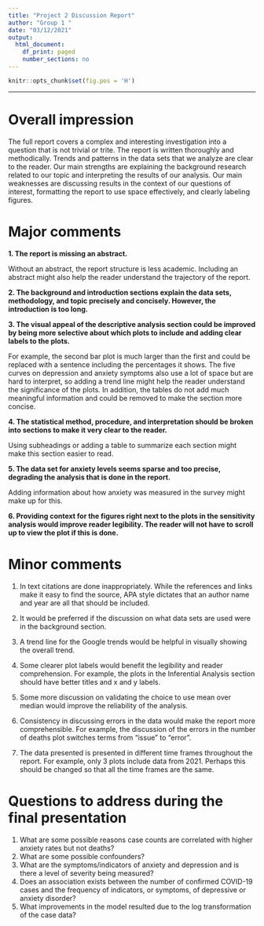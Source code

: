 ```yaml
---
title: "Project 2 Discussion Report"
author: "Group 1 "
date: "03/12/2021"
output:
  html_document:
    df_print: paged
    number_sections: no
---
```

```r
knitr::opts_chunk$set(fig.pos = 'H')
```

***

# Overall impression

The full report covers a complex and interesting investigation into a question that is not trivial or trite. The report is written thoroughly and methodically. Trends and patterns in the data sets that we analyze are clear to the reader. Our main strengths are explaining the background research related to our topic and interpreting the results of our analysis. Our main weaknesses are discussing results in the context of our questions of interest, formatting the report to use space effectively, and clearly labeling figures. 

# Major comments 

**1. The report is missing an abstract.**

Without an abstract, the report structure is less academic. Including an abstract might also help the reader      understand the trajectory of the report.

**2. The background and introduction sections explain the data sets, methodology, and topic precisely and concisely. However, the introduction is too long.**

**3. The visual appeal of the descriptive analysis section could be improved by being more selective about which        plots to include and adding clear labels to the plots.**

For example, the second bar plot is much larger than the first and could be replaced with a sentence including     the percentages it shows. The five curves on depression and anxiety symptoms also use a lot of space but are hard to interpret, so adding a trend line might help the reader understand the significance of the plots. In addition, the tables do not add much meaningful information and could be removed to make the section more concise.

**4. The statistical method, procedure, and interpretation should be broken into sections to make it very clear to      the reader.**

Using subheadings or adding a table to summarize each section might make this section easier to read.

**5. The data set for anxiety levels seems sparse and too precise, degrading the analysis that is done in the report.**

Adding information about how anxiety was measured in the survey might make up for this.

**6. Providing context for the figures right next to the plots in the sensitivity analysis would improve reader legibility. The reader will not have to scroll up to view the plot if this is done.**

# Minor comments 

1. In text citations are done inappropriately. While the references and links make it easy to find the source, APA style dictates that an author name and year are all that should be included. 

2. It would be preferred if the discussion on what data sets are used were in the background section.

3. A trend line for the Google trends would be helpful in visually showing the overall trend.

4. Some clearer plot labels would benefit the legibility and reader comprehension. For example, the plots in the Inferential Analysis section should have better titles and x and y labels.

5. Some more discussion on validating the choice to use mean over median would improve the reliability of the analysis.

6. Consistency in discussing errors in the data would make the report more comprehensible. For example, the discussion of the errors in the number of deaths plot switches terms from "issue" to "error".

7. The data presented is presented in different time frames throughout the report. For example, only 3 plots include data from 2021. Perhaps this should be changed so that all the time frames are the same.


# Questions to address during the final presentation

1. What are some possible reasons case counts are correlated with higher anxiety rates but not deaths?
2. What are some possible confounders?
3. What are the symptoms/indicators of anxiety and depression and is there a level of severity being measured?
4. Does an association exists between the number of confirmed COVID-19 cases and the frequency of indicators, or symptoms, of depressive or anxiety disorder?
5. What improvements in the model resulted due to the log transformation of the case data?
